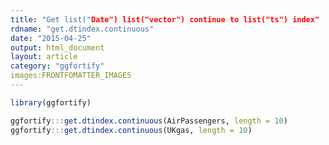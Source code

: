 ```yaml
---
title: "Get list("Date") list("vector") continue to list("ts") index"
rdname: "get.dtindex.continuous"
date: "2015-04-25"
output: html_document
layout: article
category: "ggfortify"
images:FRONTFOMATTER_IMAGES
---
```


```r
library(ggfortify)
```

```r
ggfortify:::get.dtindex.continuous(AirPassengers, length = 10)
ggfortify:::get.dtindex.continuous(UKgas, length = 10)



```